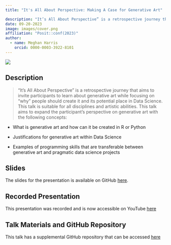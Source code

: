 ```yaml
---
title: "It's All About Perspective: Making A Case for Generative Art"

description: "It’s All About Perspective” is a retrospective journey that aims to invite participants to learn about generative art while focusing on “why” people should create it and its potential place in Data Science ..."
date: 09-20-2023
image: images/cover.png
affiliation: "Posit::conf(2023)"
author:
  - name: Meghan Harris
    orcid: 0000-0003-3922-8101
---
```


[![](images/cover.png){fig-align="center"}](https://meghansaha.github.io/a_case_for_genart/#/title-slide)

## Description

> “It’s All About Perspective” is a retrospective journey that aims to invite participants to learn about generative art while focusing on “why” people should create it and its potential place in Data Science. This talk is suitable for all disciplines and artistic abilities. This talk aims to expand the participant’s perspective on generative art with the following concepts:

  -   What is generative art and how can it be created in R or Python

  -   Justifications for generative art within Data Science

  -   Examples of programming skills that are transferable between generative art and pragmatic data science projects



## Slides

The slides for the presentation is available on GitHub [here](https://meghansaha.github.io/a_case_for_genart/).

## Recorded Presentation

This presentation was recorded and is now accessible on YouTube [here](https://www.youtube.com/watch?v=48m27OWv-uw)

## Talk Materials and GitHub Repository 

This talk has a supplemental GitHub repository that can be accessed [here](https://github.com/Meghansaha/a_case_for_genart)
